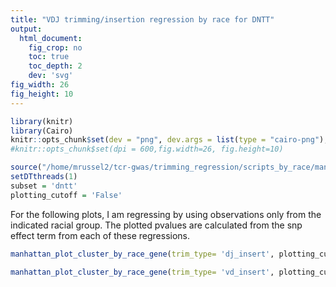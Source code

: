 ```yaml
---
title: "VDJ trimming/insertion regression by race for DNTT"
output:
  html_document:
    fig_crop: no
    toc: true
    toc_depth: 2
    dev: 'svg'
fig_width: 26
fig_height: 10 
---
```


```r
library(knitr)
library(Cairo)
knitr::opts_chunk$set(dev = "png", dev.args = list(type = "cairo-png"), fig.path = "/home/mrussel2/tcr-gwas/trimming_regression/scripts_by_race/figures", dpi = 600,fig.width=20, fig.height=10) 
#knitr::opts_chunk$set(dpi = 600,fig.width=26, fig.height=10) 

source("/home/mrussel2/tcr-gwas/trimming_regression/scripts_by_race/manha_visualization.R")
setDTthreads(1)
subset = 'dntt'
plotting_cutoff = 'False'
```

For the following plots, I am regressing by using observations only from the indicated racial group. The plotted pvalues are calculated from the snp effect term from each of these regressions. 

```r
manhattan_plot_cluster_by_race_gene(trim_type= 'dj_insert', plotting_cutoff, subset, race_covariate = 'False', subset_by_race = 'True')
```

```r
manhattan_plot_cluster_by_race_gene(trim_type= 'vd_insert', plotting_cutoff, subset, race_covariate = 'False', subset_by_race = 'True')
```

